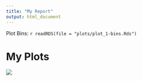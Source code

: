 ```yaml
---
title: "My Report"
output: html_document
---
```


Plot Bins: `r readRDS(file = "plots/plot_1-bins.Rds")`

# My Plots

![](plots/plot_1.png)

